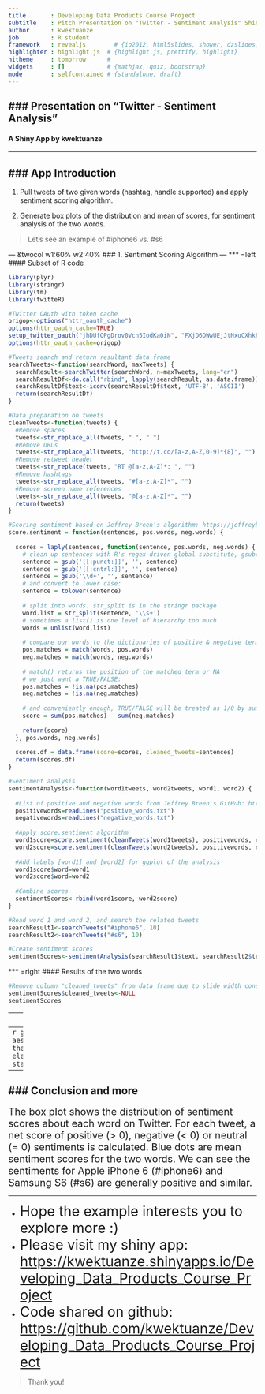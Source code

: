 ```yaml
---
title       : Developing Data Products Course Project
subtitle    : Pitch Presentation on "Twitter - Sentiment Analysis" Shiny App
author      : kwektuanze
job         : R student
framework   : revealjs        # {io2012, html5slides, shower, dzslides, ...}
highlighter : highlight.js  # {highlight.js, prettify, highlight}
hitheme     : tomorrow      # 
widgets     : []            # {mathjax, quiz, bootstrap}
mode        : selfcontained # {standalone, draft}
---
```


### Presentation on "Twitter - Sentiment Analysis"
---
#### A Shiny App by kwektuanze

---

### App Introduction
---
1. Pull tweets of two given words (hashtag, handle supported) and apply sentiment scoring algorithm.

2. Generate box plots of the distribution and mean of scores, for sentiment analysis of the two words.

> Let's see an example of #iphone6 vs. #s6

--- &twocol w1:60% w2:40%
### 1. Sentiment Scoring Algorithm
---
*** =left
#### Subset of R code
```r
library(plyr)
library(stringr)
library(tm)
library(twitteR)

#Twitter OAuth with token cache
origop<-options("httr_oauth_cache")
options(httr_oauth_cache=TRUE)
setup_twitter_oauth("jhDUfOPgDrov0Vcn5IodKa0iN", "FXjD6OWwUEjJtNxuCXhkPglKCAYHdUO2i3kogs8PZBxoBnW3gB", "3163543724-Rs8hQpHN79iK5qCVfFADFAJyNqUhvOsye6KkrxX", "BvF2Cb6JikThKxEAG70HjPEYKQBDlk4CWA8eieb37QuAz")
options(httr_oauth_cache=origop)

#Tweets search and return resultant data frame
searchTweets<-function(searchWord, maxTweets) {
  searchResult<-searchTwitter(searchWord, n=maxTweets, lang="en")
  searchResultDf<-do.call("rbind", lapply(searchResult, as.data.frame))
  searchResultDf$text<-iconv(searchResultDf$text, 'UTF-8', 'ASCII')
  return(searchResultDf)
}

#Data preparation on tweets
cleanTweets<-function(tweets) {
  #Remove spaces
  tweets<-str_replace_all(tweets, " ", " ")
  #Remove URLs
  tweets<-str_replace_all(tweets, "http://t.co/[a-z,A-Z,0-9]*{8}", "")
  #Remove retweet header
  tweets<-str_replace(tweets, "RT @[a-z,A-Z]*: ", "")
  #Remove hashtags
  tweets<-str_replace_all(tweets, "#[a-z,A-Z]*", "")
  #Remove screen name references
  tweets<-str_replace_all(tweets, "@[a-z,A-Z]*", "")
  return(tweets)
}

#Scoring sentiment based on Jeffrey Breen's algorithm: https://jeffreybreen.wordpress.com/2011/07/04/twitter-text-mining-r-slides
score.sentiment = function(sentences, pos.words, neg.words) {
  
  scores = laply(sentences, function(sentence, pos.words, neg.words) {
    # clean up sentences with R's regex-driven global substitute, gsub():
    sentence = gsub('[[:punct:]]', '', sentence)
    sentence = gsub('[[:cntrl:]]', '', sentence)
    sentence = gsub('\\d+', '', sentence)
    # and convert to lower case:
    sentence = tolower(sentence)
    
    # split into words. str_split is in the stringr package
    word.list = str_split(sentence, '\\s+')
    # sometimes a list() is one level of hierarchy too much
    words = unlist(word.list)
    
    # compare our words to the dictionaries of positive & negative terms
    pos.matches = match(words, pos.words)
    neg.matches = match(words, neg.words)
    
    # match() returns the position of the matched term or NA
    # we just want a TRUE/FALSE:
    pos.matches = !is.na(pos.matches)
    neg.matches = !is.na(neg.matches)
    
    # and conveniently enough, TRUE/FALSE will be treated as 1/0 by sum():
    score = sum(pos.matches) - sum(neg.matches)
    
    return(score)
  }, pos.words, neg.words)
  
  scores.df = data.frame(score=scores, cleaned_tweets=sentences)
  return(scores.df)
}

#Sentiment analysis
sentimentAnalysis<-function(word1tweets, word2tweets, word1, word2) {
  
  #List of positive and negative words from Jeffrey Breen's GitHub: https://github.com/jeffreybreen/twitter-sentiment-analysis-tutorial-201107/tree/master/data/opinion-lexicon-English
  positivewords=readLines("positive_words.txt")
  negativewords=readLines("negative_words.txt")
  
  #Apply score.sentiment algorithm
  word1score=score.sentiment(cleanTweets(word1tweets), positivewords, negativewords)
  word2score=score.sentiment(cleanTweets(word2tweets), positivewords, negativewords)
  
  #Add labels [word1] and [word2] for ggplot of the analysis
  word1score$word=word1
  word2score$word=word2
  
  #Combine scores
  sentimentScores<-rbind(word1score, word2score)
}

#Read word 1 and word 2, and search the related tweets
searchResult1<-searchTweets("#iphone6", 10)
searchResult2<-searchTweets("#s6", 10)

#Create sentiment scores
sentimentScores<-sentimentAnalysis(searchResult1$text, searchResult2$text, "#iphone6", "#s6")
```

*** =right
#### Results of the two words 
```r
#Remove column "cleaned_tweets" from data frame due to slide width constraint
sentimentScores$cleaned_tweets<-NULL
sentimentScores
```

---
### Box plot of the distribution and mean of scores
---
```r
ggplot(sentimentScores, aes(x=word,y=score,fill=word))+geom_boxplot()+geom_jitter(alpha=.3)+
  theme(axis.text.x = element_text(color="black"))+theme(axis.text.y = element_text(color="black"))+theme(legend.position="none")+labs(x="")+
  stat_summary(fun.y=mean, geom="point",color="blue", size=5)
```

---
### Conclusion and more
---
<span style="font-size:20px">The box plot shows the distribution of sentiment scores about each word on Twitter. For each tweet, a net score of positive (> 0), negative (< 0) or neutral (= 0) sentiments is calculated. Blue dots are mean sentiment scores for the two words. We can see the sentiments for Apple iPhone 6 (#iphone6) and Samsung S6 (#s6) are generally positive and similar.</span>
<hr></hr>
* <span style="font-size:28px">Hope the example interests you to explore more :)</span>
* <span style="font-size:28px">Please visit my shiny app:<br />
[https://kwektuanze.shinyapps.io/Developing_Data_Products_Course_Project](https://kwektuanze.shinyapps.io/Developing_Data_Products_Course_Project)</span>
* <span style="font-size:28px">Code shared on github:
[https://github.com/kwektuanze/Developing_Data_Products_Course_Project](https://github.com/kwektuanze/Developing_Data_Products_Course_Project)</span>

> Thank you!
